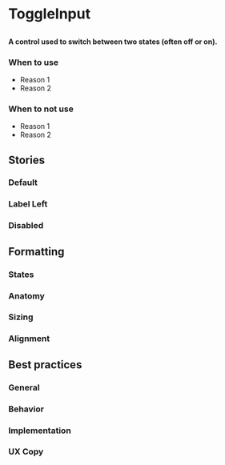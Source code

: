 
# ToggleInput

##

<h4>
  A control used to switch between two states (often off or on).
</h4>

<Canvas>
  <Story id="components-toggleinput--default" />
</Canvas>

### When to use
- Reason 1
- Reason 2

### When to not use
- Reason 1
- Reason 2

<ArgsTable of={ToggleInput} />

## Stories

### Default

<Canvas>
  <Story id="components-toggleinput--default" />
</Canvas>

### Label Left

<Canvas>
  <Story id="components-toggleinput--label-left" />
</Canvas>

### Disabled

<Canvas>
  <Story id="components-toggleinput--disabled" />
</Canvas>


## Formatting

### States

### Anatomy 

### Sizing

### Alignment


## Best practices

### General

### Behavior

### Implementation

### UX Copy
